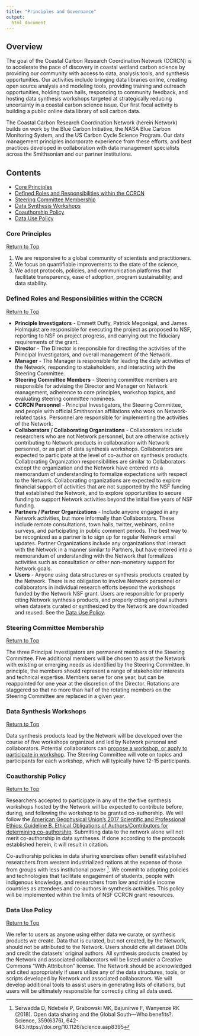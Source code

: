 ```yaml
---
title: "Principles and Governance"
output: 
  html_document
---
```


<script>
   $(document).ready(function() {
     $head = $('#header');
     $head.prepend('<img src=\"https://smithsonian.github.io/CCRCN-Public-Comment/images/CoastalCarobonRCNLogo-OnlyLogo.png" style=\"float: right;width: 150px;\"/>')
   });
</script>

## Overview
The goal of the Coastal Carbon Research Coordination Network (CCRCN) is to accelerate the pace of discovery in coastal wetland carbon science by providing our community with access to data, analysis tools, and synthesis opportunities. Our activities include bringing data libraries online, creating open source analysis and modeling tools, providing training and outreach opportunities, holding town halls, responding to community feedback, and hosting data synthesis workshops targeted at strategically reducing uncertainty in a coastal carbon science issue. Our first focal activity is building a public online data library of soil carbon data.

The Coastal Carbon Research Coordination Network (herein Network) builds on work by the Blue Carbon Initiative, the NASA Blue Carbon Monitoring System, and the US Carbon Cycle Science Program. Our data management principles incorporate experience from these efforts, and best practices developed in collaboration with data management specialists across the Smithsonian and our partner institutions.

## Contents
* [Core Principles](#core-principles)
* [Defined Roles and Responsibilities within the CCRCN](#defined-roles-and-responsibilities-within-the-ccrcn)
* [Steering Committee Membership](#steering-committee-membership)
* [Data Synthesis Workshops](#data-synthesis-workshops)
* [Coauthorship Policy](#coauthorship-policy)
* [Data Use Policy](#data-use-policy)

### Core Principles
[Return to Top](#contents)

1. We are responsive to a global community of scientists and practitioners. 
2. We focus on quantifiable improvements to the state of the science,
3. We adopt protocols, policies, and communication platforms that facilitate transparency, ease of adoption, program sustainability, and data stability.

### Defined Roles and Responsibilities within the CCRCN
[Return to Top](#contents)

* **Principle Investigators** - Emmett Duffy, Patrick Megonigal, and James Holmquist are responsible for executing the project as proposed to NSF, reporting to NSF on project progress, and carrying out the fiduciary requirements of the grant.
* **Director** - The Director is responsible for directing the activities of the Principal Investigators, and overall management of the Network.
* **Manager** - The Manager is responsible for leading the daily activities of the Network, responding to stakeholders, and interacting with the Steering Committee. 
* **Steering Committee Members** - Steering committee members are responsible for advising the Director and Manager on Network management, adherence to core principles, workshop topics, and evaluating steering committee nominees.
* **CCRCN Personnel** - Principal Investigators, the Steering Committee, and people with official Smithsonian affiliations who work on Network-related tasks. Personnel are responsible for implementing the activities of the Network.
* **Collaborators / Collaborating Organizations** - Collaborators include researchers who are not Network personnel, but are otherwise actively contributing to Network products in collaboration with Network personnel, or as part of data synthesis workshops. Collaborators are expected to participate at the level of co-author on synthesis products. Collaborating Organization responsibilities are similar to Collaborators except the organization and the Network have entered into a memorandum of understanding to formalize expectations with respect to the Network. Collaborating organizations are expected to explore financial support of activities that are not supported by the NSF funding that established the Network, and to explore opportunities to secure funding to support Network activities beyond the initial five years of NSF funding.
* **Partners / Partner Organizations** - Include anyone engaged in any Network activities, but more informally than Collaborators. These include remote consultations, town halls, twitter, webinars, online surveys, and participating in public comment periods. The best way to be recognized as a partner is to sign up for regular Network email updates. Partner Organizations include any organizations that interact with the Network in a manner similar to Partners, but have entered into a memorandum of understanding with the Network that formalizes activities such as consultation or other non-monetary support for Network goals.
* **Users** - Anyone using data structures or synthesis products created by the Network. There is no obligation to involve Network personnel or collaborators in individual research efforts beyond the workshops funded by the Network NSF grant. Users are responsible for properly citing Network synthesis products, and properly citing original authors when datasets curated or synthesized by the Network are downloaded and reused. See the [Data Use Policy](#data-use-policy).  

### Steering Committee Membership
[Return to Top](#contents)

The three Principal Investigators are permanent members of the Steering Committee. Five additional members will be chosen to assist the Network with existing or emerging needs as identified by the Steering Committee. In principle, the members should represent a range of stakeholder interests and technical expertise. Members serve for one year, but can be reappointed for one year at the discretion of the Director. Rotations are staggered so that no more than half of the rotating members on the Steering Committee are replaced in a given year.

### Data Synthesis Workshops
[Return to Top](#contents)

Data synthesis products lead by the Network will be developed over the course of five workshops organized and led by Network personal and collaborators. Potential collaborators can [propose a workshop, or apply to participate in workshop](http://serc.si.edu/CoastalCarbon/). The Steering Committee will vote on topics and participants for each workshop, which will typically have 12-15 participants.

### Coauthorship Policy
[Return to Top](#contents)

Researchers accepted to participate in any of the the five synthesis workshops hosted by the Network will be expected to contribute before, during, and following the workshop to be granted co-authorship. We will follow the [American Geophysical Union’s 2017 Scientific and Professional Ethics: Guideline B. Ethical Obligations of Authors/Contributors for determining co-authorship](https://harassment.agu.org/files/2017/08/ScientificIntegrityandProfessionalEthics_25August2017.pdf). Submitting data to the network alone will not merit co-authorship in data syntheses. If done according to the protocols established herein, it will result in citation.

Co-authorship policies in data sharing exercises often benefit established researchers from western industrialized nations at the expense of those from groups with less institutional power [^1]. We commit to adopting policies and technologies that facilitate engagement of students, people with indigenous knowledge, and researchers from low and middle income countries as attendees and co-authors in synthesis activities. This policy will be implemented within the limits of NSF CCRCN grant resources.

### Data Use Policy
[Return to Top](#contents)

We refer to users as anyone using either data we curate, or synthesis products we create. Data that is curated, but not created, by the Network, should not be attributed to the Network. Users should cite all dataset DOIs and credit the datasets' original authors. All synthesis products created by the Network and associated collaborators will be listed under a Creative Commons “With Attribution” license. The Network should be acknowledged and cited appropriately if users utilize any of the data structures, tools, or scripts developed by Network and associated collaborators. We will develop additional tools to assist users in generating lists of citations, but users will be ultimately responsible for correctly citing all data used.

[^1]: Serwadda D, Ndebele P, Grabowski MK, Bajunirwe F, Wanyenze RK (2018). Open data sharing and the Global South—Who benefits?. Science, 359(6376), 642-643.https://doi.org/10.1126/science.aap8395